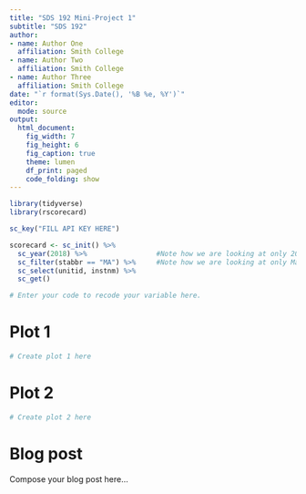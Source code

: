 ```yaml
---
title: "SDS 192 Mini-Project 1"
subtitle: "SDS 192"
author: 
- name: Author One
  affiliation: Smith College
- name: Author Two
  affiliation: Smith College
- name: Author Three
  affiliation: Smith College
date: "`r format(Sys.Date(), '%B %e, %Y')`"
editor: 
  mode: source
output: 
  html_document:
    fig_width: 7
    fig_height: 6
    fig_caption: true
    theme: lumen
    df_print: paged
    code_folding: show
---
```


```r
library(tidyverse)
library(rscorecard)

sc_key("FILL API KEY HERE")
```

```r
scorecard <- sc_init() %>%
  sc_year(2018) %>%                 #Note how we are looking at only 2018 data here!
  sc_filter(stabbr == "MA") %>%     #Note how we are looking at only Massachusetts data here!
  sc_select(unitid, instnm) %>%
  sc_get()
```

```r
# Enter your code to recode your variable here. 
```

# Plot 1

```r
# Create plot 1 here
```

# Plot 2

```r
# Create plot 2 here
```

# Blog post

Compose your blog post here...



